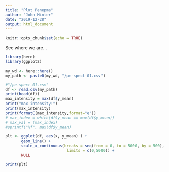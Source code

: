 ```yaml
---
title: "Plot Penepma"
author: "John Minter"
date: "2019-12-28"
output: html_document
---
```


```r
knitr::opts_chunk$set(echo = TRUE)
```

See where we are...

```r
library(here)
library(ggplot2)

my_wd <- here::here()
my_path <- paste0(my_wd, "/pe-spect-01.csv")

#"/pe-spect-01.csv"
df <- read.csv(my_path)
print(head(df))
max_intensity = max(df$y_mean)
print("max intensity:")
print(max_intensity)
print(formatC(max_intensity,format="e"))
# max_index = which(df$y_mean == max(df$y_mean))
# max_val = (max_index)
#sprintf("%f", max(df$y_mean)
```

```r
plt <- ggplot(df, aes(x, y_mean) ) +
       geom_line() +
       scale_x_continuous(breaks = seq(from = 0, to = 5000, by = 500),
                           limits = c(0,5000)) +
       NULL

print(plt)

```

